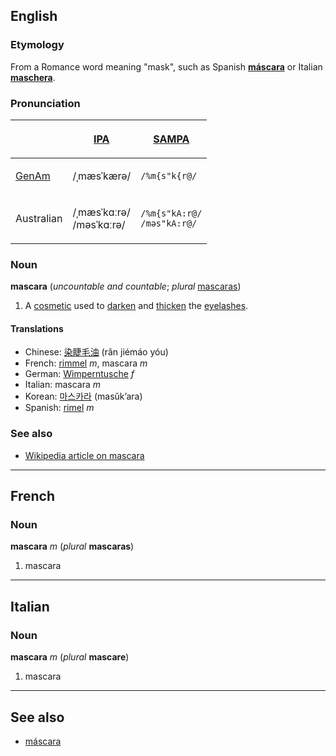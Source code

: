 ==English==
===Etymology===
From a Romance word meaning "mask", such as Spanish '''[[máscara]]''' or Italian '''[[maschera]]'''.

===Pronunciation===
{| border=1 cellpadding=5
! !! [[w:IPA|IPA]] !! [[w:SAMPA|SAMPA]]
|-
! [[GenAm]]
| /ˌmæsˈkærə/ || <tt>/%m{s"k{r@/</tt>
|-
! Australian
| /ˌmæsˈkɑːrə/<br>/məsˈkɑːrə/  || <tt>/%m{s"kA:r@/</tt><br><tt>/məs"kA:r@/</tt>
|}

===Noun===
'''mascara''' (''uncountable and countable''; ''plural'' [[mascaras]])

# A [[cosmetic]] used to [[darken]] and [[thicken]] the [[eyelash]]es.

====Translations====
*Chinese: [[染睫毛油]] (r‏ǎn jiémáo yóu)
*French: [[rimmel]] ''m'', mascara ''m''
*German: [[Wimperntusche]] ''f''
*Italian: mascara ''m''
*Korean: [[마스카라]] (masŭkʼara)
*Spanish: [[rimel]] ''m''

===See also===
*[[w:Mascara|Wikipedia article on mascara]]

----
==French==
===Noun===
'''mascara''' ''m'' (''plural'' '''mascaras''')

#mascara

----
==Italian==
===Noun===
'''mascara''' ''m'' (''plural'' '''mascare''')

#mascara

----
==See also==
*[[máscara]]